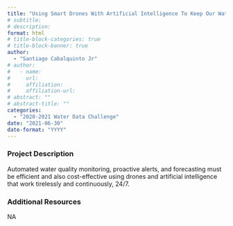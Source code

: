 ```yaml
---
title: "Using Smart Drones With Artificial Intelligence To Keep Our Water Safe"
# subtitle: 
# description: 
format: html
# title-block-categories: true
# title-block-banner: true
author: 
  - "Santiago Cabalquinto Jr"
# author:
#   - name: 
#     url: 
#     affiliation: 
#     affiliation-url:
# abstract: ""
# abstract-title: ""
categories: 
  - "2020-2021 Water Data Challenge"
date: "2021-06-30"
date-format: "YYYY"
---
```


<!-- COMMENT
## params_NOTUSED-proj_title

#### Year: params_NOTUSED-year

#### Topics: params_NOTUSED-topics

#### Awards: params_NOTUSED-awards

#### Team Members: params_NOTUSED-team_members
UNCOMMENT -->

### Project Description

Automated water quality monitoring, proactive alerts, and forecasting must be efficient and also cost-effective using drones and artificial intelligence that work tirelessly and continuously, 24/7.

### Additional Resources

NA
